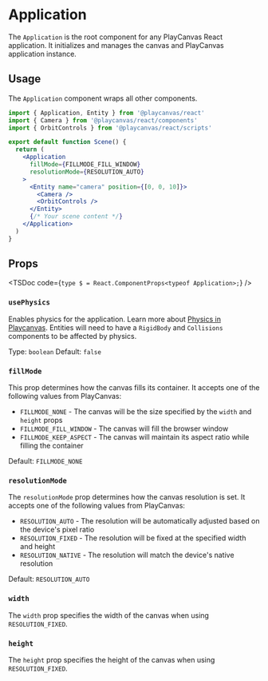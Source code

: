 # Application

The `Application` is the root component for any PlayCanvas React application. It initializes and manages the canvas and PlayCanvas application instance.

## Usage

The `Application` component wraps all other components.

```jsx copy
import { Application, Entity } from '@playcanvas/react'
import { Camera } from '@playcanvas/react/components'
import { OrbitControls } from '@playcanvas/react/scripts'

export default function Scene() {
  return (
    <Application 
      fillMode={FILLMODE_FILL_WINDOW}
      resolutionMode={RESOLUTION_AUTO}
    >
      <Entity name="camera" position={[0, 0, 10]}>
        <Camera />
        <OrbitControls />
      </Entity>
      {/* Your scene content */}
    </Application>
  )
}
```

## Props

<TSDoc
  code={`
  type $ = React.ComponentProps<typeof Application>;
  `}
/>

### `usePhysics`
Enables physics for the application. Learn more about [Physics in Playcanvas](https://developer.playcanvas.com/user-manual/physics/). Entities will need to have a `RigidBody` and `Collisions` components to be affected by physics.

Type: `boolean`
Default: `false`

### `fillMode`
This prop determines how the canvas fills its container. It accepts one of the following values from PlayCanvas:

- `FILLMODE_NONE` - The canvas will be the size specified by the `width` and `height` props
- `FILLMODE_FILL_WINDOW` - The canvas will fill the browser window
- `FILLMODE_KEEP_ASPECT` - The canvas will maintain its aspect ratio while filling the container

Default: `FILLMODE_NONE`

### `resolutionMode`
The `resolutionMode` prop determines how the canvas resolution is set. It accepts one of the following values from PlayCanvas:

- `RESOLUTION_AUTO` - The resolution will be automatically adjusted based on the device's pixel ratio
- `RESOLUTION_FIXED` - The resolution will be fixed at the specified width and height
- `RESOLUTION_NATIVE` - The resolution will match the device's native resolution

Default: `RESOLUTION_AUTO`

### `width`
The `width` prop specifies the width of the canvas when using `RESOLUTION_FIXED`.

### `height`
The `height` prop specifies the height of the canvas when using `RESOLUTION_FIXED`.

